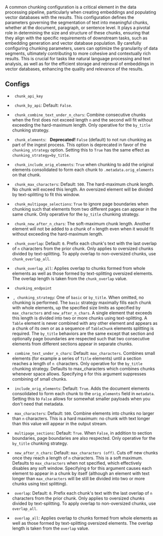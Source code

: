 
A common chunking configuration is a critical element in the data processing pipeline, particularly when creating embeddings and populating vector databases with the results. This configuration defines the parameters governing the segmentation of text into meaningful chunks, whether at the document, paragraph, or sentence level. It plays a pivotal role in determining the size and structure of these chunks, ensuring that they align with the specific requirements of downstream tasks, such as embedding generation and vector database population. By carefully configuring chunking parameters, users can optimize the granularity of data segments, ultimately contributing to more cohesive and contextually rich results. This is crucial for tasks like natural language processing and text analysis, as well as for the efficient storage and retrieval of embeddings in vector databases, enhancing the quality and relevance of the results.

## Configs

*   <Icon icon="v"/><Icon icon="2"/>&nbsp;&nbsp;`chunk_api_key`

*   <Icon icon="v"/><Icon icon="2"/>&nbsp;&nbsp;`chunk_by_api`: Default: `False`.

*   <Icon icon="v"/><Icon icon="2"/>&nbsp;&nbsp;`chunk_combine_text_under_n_chars`: Combine consecutive chunks when the first does not exceed length `n` and the second will fit without exceeding the hard-maximum length. Only operative for the `by_title` chunking strategy.

*   <Icon icon="v"/><Icon icon="1"/>&nbsp;&nbsp;`chunk_elements`: <Icon icon="ban"/>&nbsp;&nbsp;**Deprecated!** `False` (default) to not run chunking as part of the ingest process. This option is deprecated in favor of the `chunking_strategy` option. Setting this to `True` has the same effect as `chunking_strategy=by_title`.

*   <Icon icon="v"/><Icon icon="2"/>&nbsp;&nbsp;`chunk_include_orig_elements`: `True` when chunking to add the original elements consolidated to form each chunk to `.metadata.orig_elements` on that chunk.

*   <Icon icon="v"/><Icon icon="2"/>&nbsp;&nbsp;`chunk_max_characters`: Default: `500`. The hard-maximum chunk length. No chunk will exceed this length. An oversized element will be divided by text-splitting to fit this window.

*   <Icon icon="v"/><Icon icon="2"/>&nbsp;&nbsp;`chunk_multipage_selections`: `True` to ignore page boundaries when chunking such that elements from two different pages can appear in the same chunk. Only operative for the `by_title` chunking strategy.

*   <Icon icon="v"/><Icon icon="2"/>&nbsp;&nbsp;`chunk_new_after_n_chars`: The soft-maximum chunk length. Another element will not be added to a chunk of `n` length even when it would fit without exceeding the hard-maximum length.

*   <Icon icon="v"/><Icon icon="2"/>&nbsp;&nbsp;`chunk_overlap`: Default: `0`. Prefix each chunk's text with the last overlap of `n` characters from the prior chunk. Only applies to oversized chunks divided by text-splitting. To apply overlap to non-oversized chunks, use `chunk_overlap_all`.

*   <Icon icon="v"/><Icon icon="2"/>&nbsp;&nbsp;`chunk_overlap_all`: Applies overlap to chunks formed from whole elements as well as those formed by text-splitting oversized elements. The overlap length is taken from the `chunk_overlap` value.

*   <Icon icon="v"/><Icon icon="2"/>&nbsp;&nbsp;`chunking_endpoint`

*   <Icon icon="v"/><Icon icon="2"/>&nbsp;,<Icon icon="v"/><Icon icon="1"/>&nbsp;&nbsp;`chunking_strategy`: One of `basic` or `by_title`. When omitted, no chunking is performed. The `basic` strategy maximally fills each chunk with whole elements, up the specified size limits as specified by `max_characters` and `new_after_n_chars`. A single element that exceeds this length is divided into two or more chunks using text-splitting. A `Table` element is never combined with any other element and appears as a chunk of its own or as a sequence of `TableChunk` elements splitting is required. The `by_title` behaviors are the same except that section and optionally page boundaries are respected such that two consecutive elements from different sections appear in separate chunks.

*   <Icon icon="v"/><Icon icon="1"/>&nbsp;&nbsp;`combine_text_under_n_chars`: Default: `max_characters`. Combines small elements (for example a series of `Title` elements) until a section reaches a length of `n `characters. Only operative for the `by_title` chunking strategy. Defaults to max\_characters which combines chunks whenever space allows. Specifying `0` for this argument suppresses combining of small chunks.
    
*   <Icon icon="v"/><Icon icon="1"/>&nbsp;&nbsp;`include_orig_elements`: Default: `True`. Adds the document elements consolidated to form each chunk to the `orig_elements` field in `metadata`. Setting this to `False` allows for somewhat smaller payloads when you don't need that metadata.
    
*   <Icon icon="v"/><Icon icon="1"/>&nbsp;&nbsp;`max_characters`: Default: `500`. Combine elements into chunks no larger than `n` characters. This is a hard maximum: no chunk with text longer than this value will appear in the output stream.
    
*   <Icon icon="v"/><Icon icon="1"/>&nbsp;&nbsp;`multipage_sections`: Default: `True`. When `False`, in addition to section boundaries, page boundaries are also respected. Only operative for the `by_title` chunking strategy.
    
*   <Icon icon="v"/><Icon icon="1"/>&nbsp;&nbsp;`new_after_n_chars`: Default: `max_characters (off)`. Cuts off new chunks once they reach a length of `n` characters. This is a soft maximum. Defaults to `max_characters` when not specified, which effectively disables any soft window. Specifying `0` for this argument causes each element to appear in a chunk by itself (although an element with text longer than `max_characters` will be still be divided into two or more chunks using text splitting).

*   <Icon icon="v"/><Icon icon="1"/>&nbsp;&nbsp;`overlap`: Default: `0`. Prefix each chunk's text with the last overlap of `n` characters from the prior chunk. Only applies to oversized chunks divided by text-splitting. To apply overlap to non-oversized chunks, use `overlap_all`.

*   <Icon icon="v"/><Icon icon="1"/>&nbsp;&nbsp;`overlap_all`: Applies overlap to chunks formed from whole elements as well as those formed by text-splitting oversized elements. The overlap length is taken from the `overlap` value.
